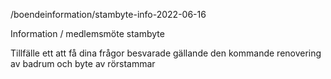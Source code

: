 





/boendeinformation/stambyte-info-2022-06-16



Information / medlemsmöte stambyte


Tillfälle ett att få dina frågor besvarade gällande den kommande renovering av badrum och byte av rörstammar
